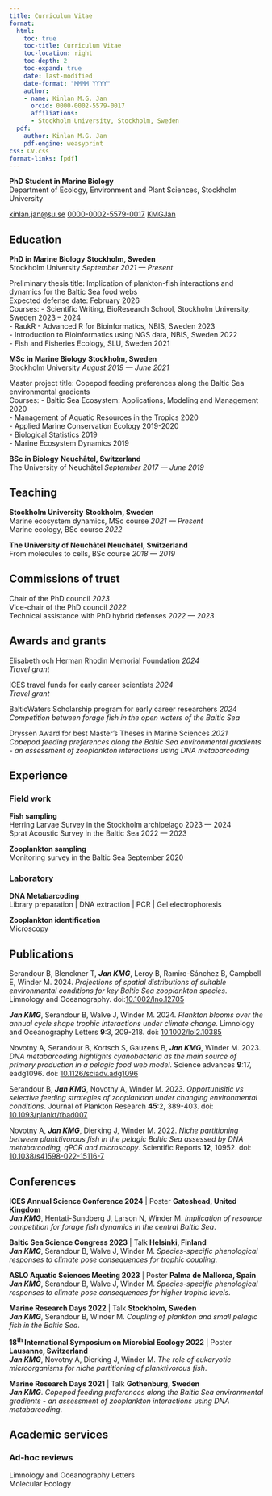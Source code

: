 ```yaml
---
title: Curriculum Vitae
format: 
  html:
    toc: true
    toc-title: Curriculum Vitae
    toc-location: right
    toc-depth: 2
    toc-expand: true
    date: last-modified
    date-format: "MMMM YYYY"
    author:
    - name: Kinlan M.G. Jan
      orcid: 0000-0002-5579-0017
      affiliations:
      - Stockholm University, Stockholm, Sweden
  pdf:
    author: Kinlan M.G. Jan
    pdf-engine: weasyprint
css: CV.css
format-links: [pdf]
---
```


::: {.print-only .contact-block}
**PhD Student in Marine Biology** <br>
Department of Ecology, Environment and Plant Sciences, Stockholm University

[kinlan.jan@su.se](mailto:kinlan.jan@su.se){.email}
[0000-0002-5579-0017](https://orcid.org/0000-0002-5579-0017){.orcid}
[KMGJan](https://github.com/KMGJan){.github}
:::


## Education 

[[[**PhD**]{.educationtitle} **in Marine Biology**]{.edu} [**Stockholm, Sweden**]{.cvlocation}]{.cvcontainer} <br>
[Stockholm University [*September 2021 --- Present*]{.cvdate}]{.cvcontainer}

[Preliminary thesis title:]{.subedu} [Implication of plankton-fish interactions and dynamics for the Baltic Sea food webs]{.course}
<br>
[Expected defense date:]{.subedu} [February 2026]{.course}
<br>
[[Courses:]{.subedu}
[- Scientific Writing, BioResearch School, Stockholm University, Sweden]{.courseList1} [2023 -- 2024]{.coursedate} <br>
[- RaukR - Advanced R for Bioinformatics, NBIS, Sweden]{.courseList} [2023]{.coursedate} <br>
[- Introduction to Bioinformatics using NGS data, NBIS, Sweden]{.courseList} [2022]{.coursedate} <br>
[- Fish and Fisheries Ecology, SLU, Sweden]{.courseList} [2021]{.coursedate}]{.no-print}

[[[**MSc**]{.educationtitle} **in Marine Biology**]{.edu} [**Stockholm, Sweden**]{.cvlocation}]{.cvcontainer} <br>
[Stockholm University [*August 2019 --- June 2021*]{.cvdate}]{.cvcontainer}

[Master project title:]{.subedu} [Copepod feeding preferences along the Baltic Sea environmental gradients]{.course}
<br>
[[Courses:]{.subedu}
[- Baltic Sea Ecosystem: Applications, Modeling and Management]{.courseList1} [2020]{.coursedate} <br>
[- Management of Aquatic Resources in the Tropics]{.courseList} [2020]{.coursedate} <br>
[- Applied Marine Conservation Ecology]{.courseList} [2019-2020]{.coursedate} <br>
[- Biological Statistics]{.courseList} [2019]{.coursedate} <br>
[- Marine Ecosystem Dynamics]{.courseList} [2019]{.coursedate} ]{.no-print}

[[[**BSc**]{.educationtitle} **in Biology**]{.edu} [**Neuchâtel, Switzerland**]{.cvlocation}]{.cvcontainer} <br>
[The University of Neuchâtel [*September 2017 --- June 2019*]{.cvdate}]{.cvcontainer}


## Teaching

[**Stockholm University** [**Stockholm, Sweden**]{.cvlocation}]{.cvcontainer} <br>
[Marine ecosystem dynamics, [MSc]{.educationtitle} course]{.edu} [*2021 --- Present*]{.cvdate} <br>
[Marine ecology, [BSc]{.educationtitle} course]{.edu} [*2022*]{.cvdate}

[**The University of Neuchâtel** [**Neuchâtel, Switzerland**]{.cvlocation}]{.cvcontainer} <br> [From molecules to cells, [BSc]{.educationtitle} course]{.edu} [*2018 --- 2019*]{.cvdate}


## Commissions of trust

[Chair of the [PhD]{.educationtitle} council]{.edu} [*2023*]{.cvdate} <br>
[Vice-chair of the [PhD]{.educationtitle} council]{.edu} [*2022*]{.cvdate} <br>
[Technical assistance with [PhD]{.educationtitle} hybrid defenses]{.edu} [*2022 --- 2023*]{.cvdate}


## Awards and grants

Elisabeth och Herman Rhodin Memorial Foundation [*2024*]{.cvdate} <br> [*Travel grant*]{.edu}

ICES travel funds for early career scientists [*2024*]{.cvdate} <br> [*Travel grant*]{.edu}

BalticWaters Scholarship program for early career researchers [*2024*]{.cvdate} <br> [*Competition between forage fish in the open waters of the Baltic Sea*]{.edu}

Dryssen Award for best Master's Theses in Marine Sciences [*2021*]{.cvdate} <br> [*Copepod feeding preferences along the Baltic Sea environmental gradients - an assessment of zooplankton interactions using DNA metabarcoding*]{.edu}


## Experience

### Field work

**Fish sampling** <br>
[Herring Larvae Survey in the Stockholm archipelago]{.edu} [2023 --- 2024]{.cvdate} <br>
[Sprat Acoustic Survey in the Baltic Sea]{.edu} [2022 --- 2023]{.cvdate}

**Zooplankton sampling** <br>
[Monitoring survey in the Baltic Sea]{.edu} [September 2020]{.cvdate}

### Laboratory

**DNA Metabarcoding** <br>
[Library preparation | DNA extraction | PCR | Gel electrophoresis]{.pubtitle}

**Zooplankton identification** <br>
[Microscopy]{.pubtitle}


## Publications

Serandour B, Blenckner T, ***Jan KMG***, Leroy B, Ramiro-Sánchez B, Campbell E, Winder M. 2024. [*Projections of spatial distributions of suitable environmental conditions for key Baltic Sea zooplankton species*]{.pubtitle}. Limnology and Oceanography. doi:[10.1002/lno.12705](https://doi.org/10.1002/lno.12705){.doi target=_blank}

***Jan KMG***, Serandour B, Walve J, Winder M. 2024. [*Plankton blooms over the annual cycle shape trophic interactions under climate change*]{.pubtitle}. Limnology and Oceanography Letters **9**:3, 209-218. doi: [10.1002/lol2.10385](https://doi.org/10.1002/lol2.10385){.doi target=_blank}

Novotny A, Serandour B, Kortsch S, Gauzens B, ***Jan KMG***, Winder M. 2023. [*DNA metabarcoding highlights cyanobacteria as the main source of primary production in a pelagic food web model*]{.pubtitle}. Science advances **9**:17, eadg1096. doi: [10.1126/sciadv.adg1096](https://doi.org/10.1126/sciadv.adg1096){.doi target=_blank}

Serandour B, ***Jan KMG***, Novotny A, Winder M. 2023. [*Opportunisitic vs selective feeding strategies of zooplankton under changing environmental conditions*]{.pubtitle}. Journal of Plankton Research **45**:2, 389-403. doi: [10.1093/plankt/fbad007](https://doi.org/10.1093/plankt/fbad007){.doi target=_blank}

Novotny A, ***Jan KMG***, Dierking J, Winder M. 2022. [*Niche partitioning between planktivorous fish in the pelagic Baltic Sea assessed by DNA metabarcoding, qPCR and microscopy*]{.pubtitle}. Scientific Reports **12**, 10952. doi: [10.1038/s41598-022-15116-7](https://doi.org/10.1038/s41598-022-15116-7){.doi target=_blank}


## Conferences

[**ICES Annual Science Conference 2024** | Poster [**Gateshead, United Kingdom**]{.cvlocation}]{.cvcontainer} <br>
***Jan KMG***, Hentati-Sundberg J, Larson N, Winder M. [*Implication of resource competition for forage fish dynamics in the central Baltic Sea*]{.pubtitle}.

[**Baltic Sea Science Congress 2023** | Talk [**Helsinki, Finland**]{.cvlocation}]{.cvcontainer} <br>
***Jan KMG***, Serandour B, Walve J, Winder M. [*Species-specific phenological responses to climate pose consequences for trophic coupling*]{.pubtitle}.

[**ASLO Aquatic Sciences Meeting 2023** | Poster [**Palma de Mallorca, Spain**]{.cvlocation}]{.cvcontainer} <br>
***Jan KMG***, Serandour B, Walve J, Winder M. [*Species-specific phenological responses to climate pose consequences for higher trophic levels*]{.pubtitle}.

[**Marine Research Days 2022** | Talk [**Stockholm, Sweden**]{.cvlocation}]{.cvcontainer} <br>
***Jan KMG***, Serandour B, Winder M. [*Coupling of plankton and small pelagic fish in the Baltic Sea*]{.pubtitle}.

[**18^th^ International Symposium on Microbial Ecology 2022** | Poster [**Lausanne, Switzerland**]{.cvlocation}]{.cvcontainer} <br>
***Jan KMG***, Novotny A, Dierking J, Winder M. [*The role of eukaryotic microorganisms for niche partitioning of planktivorous fish*]{.pubtitle}.

[**Marine Research Days 2021** | Talk [**Gothenburg, Sweden**]{.cvlocation}]{.cvcontainer} <br>
***Jan KMG***. [*Copepod feeding preferences along the Baltic Sea environmental gradients - an assessment of zooplankton interactions using DNA metabarcoding*]{.pubtitle}.

## Academic services

### Ad-hoc reviews

[Limnology and Oceanography Letters]{.pubtitle} <br>
[Molecular Ecology]{.pubtitle}